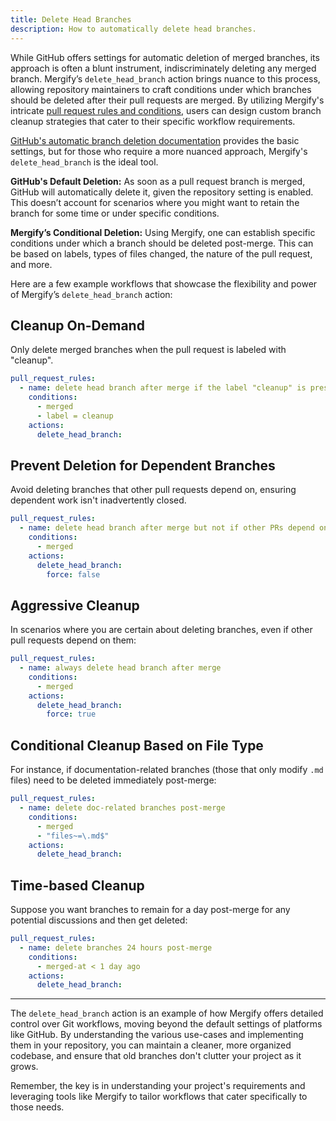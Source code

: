```yaml
---
title: Delete Head Branches
description: How to automatically delete head branches.
---
```


While GitHub offers settings for automatic deletion of merged branches, its
approach is often a blunt instrument, indiscriminately deleting any merged
branch. Mergify’s `delete_head_branch` action brings nuance to this process,
allowing repository maintainers to craft conditions under which branches should
be deleted after their pull requests are merged. By utilizing Mergify's
intricate [pull request rules and
conditions](/workflow/writing-your-first-rule), users can design custom branch
cleanup strategies that cater to their specific workflow requirements.

[GitHub's automatic branch deletion
documentation](https://docs.github.com/en/repositories/configuring-branches-and-merges-in-your-repository/configuring-pull-request-merges/managing-the-automatic-deletion-of-branches)
provides the basic settings, but for those who require a more nuanced approach,
Mergify's `delete_head_branch` is the ideal tool.

**GitHub's Default Deletion:** As soon as a pull request branch is merged,
GitHub will automatically delete it, given the repository setting is enabled.
This doesn’t account for scenarios where you might want to retain the branch
for some time or under specific conditions.

**Mergify’s Conditional Deletion:** Using Mergify, one can establish specific
conditions under which a branch should be deleted post-merge. This can be based
on labels, types of files changed, the nature of the pull request, and more.

Here are a few example workflows that showcase the flexibility and power of
Mergify’s `delete_head_branch` action:

## Cleanup On-Demand

Only delete merged branches when the pull request is labeled with "cleanup".

```yaml
pull_request_rules:
  - name: delete head branch after merge if the label "cleanup" is present
    conditions:
      - merged
      - label = cleanup
    actions:
      delete_head_branch:
```

## Prevent Deletion for Dependent Branches

Avoid deleting branches that other pull requests depend on, ensuring dependent
work isn't inadvertently closed.

```yaml
pull_request_rules:
  - name: delete head branch after merge but not if other PRs depend on it
    conditions:
      - merged
    actions:
      delete_head_branch:
        force: false
```

## Aggressive Cleanup

In scenarios where you are certain about deleting branches, even if other pull
requests depend on them:

```yaml
pull_request_rules:
  - name: always delete head branch after merge
    conditions:
      - merged
    actions:
      delete_head_branch:
        force: true
```

## Conditional Cleanup Based on File Type

For instance, if documentation-related branches (those that only modify `.md`
files) need to be deleted immediately post-merge:

```yaml
pull_request_rules:
  - name: delete doc-related branches post-merge
    conditions:
      - merged
      - "files~=\.md$"
    actions:
      delete_head_branch:
```

## Time-based Cleanup

Suppose you want branches to remain for a day post-merge for any potential
discussions and then get deleted:

```yaml
pull_request_rules:
  - name: delete branches 24 hours post-merge
    conditions:
      - merged-at < 1 day ago
    actions:
      delete_head_branch:
```

---

The `delete_head_branch` action is an example of how Mergify offers detailed
control over Git workflows, moving beyond the default settings of platforms
like GitHub. By understanding the various use-cases and implementing them in
your repository, you can maintain a cleaner, more organized codebase, and
ensure that old branches don't clutter your project as it grows.

Remember, the key is in understanding your project's requirements and
leveraging tools like Mergify to tailor workflows that cater specifically to
those needs.
